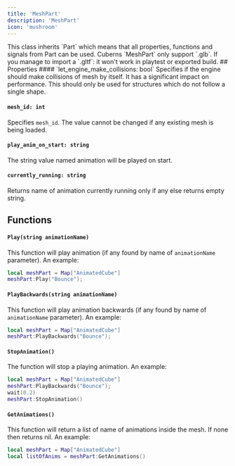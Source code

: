```yaml
---
title: 'MeshPart'
description: 'MeshPart'
icon: 'mushroom'
---
```

<Info>
  This class inherits `Part` which means that all properties, functions and signals from Part can be used.
</Info>
<Note>
  Cuberns `MeshPart` only support `.glb`. If you manage to import a `.gltf`: it won't work in playtest or exported build.
</Note>
## Properties
#### `let_engine_make_collisions: bool`
Specifies if the engine should make collisions of mesh by itself. It has a significant impact on performance. This should only be used for structures which do not follow a single shape.

#### `mesh_id: int`
Specifies `mesh_id`. The value cannot be changed if any existing mesh is being loaded.

#### `play_anim_on_start: string`
The string value named animation will be played on start. 

#### `currently_running: string`
Returns name of animation currently running only if any else returns empty string. 

## Functions
#### `Play(string animationName)`
This function will play animation (if any found by name of `animationName` parameter). An example:
```lua
local meshPart = Map["AnimatedCube"]
meshPart:Play("Bounce");
```

#### `PlayBackwards(string animationName)`
This function will play animation backwards (if any found by name of `animationName` parameter). An example:
```lua
local meshPart = Map["AnimatedCube"]
meshPart:PlayBackwards("Bounce");
```

#### `StopAnimation()`
The function will stop a playing animation. An example:
```lua
local meshPart = Map["AnimatedCube"]
meshPart:PlayBackwards("Bounce");
wait(0.2)
meshPart:StopAnimation()
```

#### `GetAnimations()`
This function will return a list of name of animations inside the mesh. If none then returns nil. An example:
```lua
local meshPart = Map["AnimatedCube"]
local listOfAnims = meshPart:GetAnimations()
```

#### 

